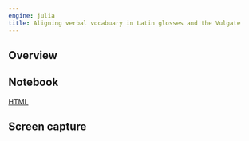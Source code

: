 ```yaml
---
engine: julia
title: Aligning verbal vocabuary in Latin glosses and the Vulgate
---
```



## Overview

## Notebook

[HTML](./alignvis.html)


## Screen capture